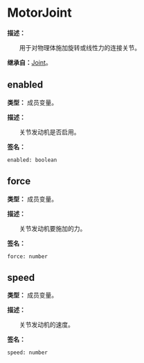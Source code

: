# MotorJoint

**描述：**

&emsp;&emsp;用于对物理体施加旋转或线性力的连接关节。

**继承自：**[Joint](/docs/api/Class/Joint)。

## enabled

**类型：** 成员变量。

**描述：**

&emsp;&emsp;关节发动机是否启用。

**签名：**
```tl
enabled: boolean
```

## force

**类型：** 成员变量。

**描述：**

&emsp;&emsp;关节发动机要施加的力。

**签名：**
```tl
force: number
```

## speed

**类型：** 成员变量。

**描述：**

&emsp;&emsp;关节发动机的速度。

**签名：**
```tl
speed: number
```